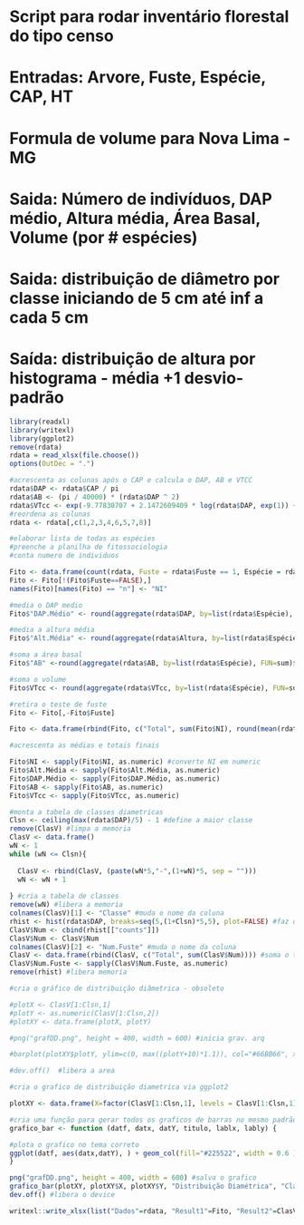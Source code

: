 # Script para rodar inventário florestal do tipo censo
# Entradas: Arvore, Fuste, Espécie, CAP, HT
# Formula de volume para Nova Lima - MG
# Saida: Número de indivíduos, DAP médio, Altura média, Área Basal, Volume (por # espécies)
# Saida: distribuição de diâmetro por classe iniciando de 5 cm até inf a cada 5 cm
# Saída: distribuição de altura por histograma - média +1 desvio-padrão


```{r}
library(readxl)
library(writexl)
library(ggplot2)
remove(rdata)
rdata = read_xlsx(file.choose())
options(OutDec = ".")
```
```{r}
#acrescenta as colunas após o CAP e calcula o DAP, AB e VTCC
rdata$DAP <- rdata$CAP / pi
rdata$AB <- (pi / 40000) * (rdata$DAP ^ 2)
rdata$VTcc <- exp(-9.77830707 + 2.1472609409 * log(rdata$DAP, exp(1)) + 0.7804098114 * log(rdata$Altura, exp(1)))
#reordena as colunas
rdata <- rdata[,c(1,2,3,4,6,5,7,8)]
```

```{r}
#elaborar lista de todas as espécies
#preenche a planilha de fitossociologia
#conta numero de individuos

Fito <- data.frame(count(rdata, Fuste = rdata$Fuste == 1, Espécie = rdata$Espécie))
Fito <- Fito[!(Fito$Fuste==FALSE),]
names(Fito)[names(Fito) == "n"] <- "NI"

#media o DAP medio
Fito$"DAP.Médio" <- round(aggregate(rdata$DAP, by=list(rdata$Espécie), FUN=mean)$x,1)

#media a altura média
Fito$"Alt.Média" <- round(aggregate(rdata$Altura, by=list(rdata$Espécie), FUN=mean)$x,1)

#soma a área basal
Fito$"AB" <-round(aggregate(rdata$AB, by=list(rdata$Espécie), FUN=sum)$x, 5)

#soma o volume
Fito$VTcc <- round(aggregate(rdata$VTcc, by=list(rdata$Espécie), FUN=sum)$x, 5)

#retira o teste de fuste
Fito <- Fito[,-Fito$Fuste]

Fito <- data.frame(rbind(Fito, c("Total", sum(Fito$NI), round(mean(rdata$DAP),1), round(mean(rdata$Altura),1), round(sum(rdata$AB), 5), round(sum(rdata$VTcc),5 )))) 

#acrescenta as médias e totais finais

Fito$NI <- sapply(Fito$NI, as.numeric) #converte NI em numeric
Fito$Alt.Média <- sapply(Fito$Alt.Média, as.numeric)
Fito$DAP.Médio <- sapply(Fito$DAP.Médio, as.numeric)
Fito$AB <- sapply(Fito$AB, as.numeric)
Fito$VTcc <- sapply(Fito$VTcc, as.numeric)

```

```{r}
#monta a tabela de classes diametricas
Clsn <- ceiling(max(rdata$DAP)/5) - 1 #define a maior classe
remove(ClasV) #limpa a memoria
ClasV <- data.frame() 
wN <- 1
while (wN <= Clsn){
  
  ClasV <- rbind(ClasV, (paste(wN*5,"-",(1+wN)*5, sep = "")))
  wN <- wN + 1
  
} #cria a tabela de classes
remove(wN) #libera a memoria
colnames(ClasV)[1] <- "Classe" #muda o nome da coluna
rhist <- hist(rdata$DAP, breaks=seq(5,(1+Clsn)*5,5), plot=FALSE) #faz o histograma a cada 5 cm até o máximo
ClasV$Num <- cbind(rhist[["counts"]])
ClasV$Num <- ClasV$Num
colnames(ClasV)[2] <- "Num.Fuste" #muda o nome da coluna
ClasV <- data.frame(rbind(ClasV, c("Total", sum(ClasV$Num)))) #soma o total
ClasV$Num.Fuste <- sapply(ClasV$Num.Fuste, as.numeric)
remove(rhist) #libera memoria

```

```{r}
#cria o gráfico de distribuição diâmetrica - obsoleto

#plotX <- ClasV[1:Clsn,1]
#plotY <- as.numeric(ClasV[1:Clsn,2])
#plotXY <- data.frame(plotX, plotY)

#png("grafDD.png", height = 400, width = 600) #inicia grav. arq

#barplot(plotXY$plotY, ylim=c(0, max((plotY+10)*1.1)), col="#66BB66", xlab="Classe", #names.arg = plotXY$plotX, ylab="Número de Fustes", main="Distribuição Diamétrica", #axes=TRUE) #plota o grafico

#dev.off()  #libera a area     
```
```{r}
#cria o grafico de distribuição diametrica via ggplot2

plotXY <- data.frame(X=factor(ClasV[1:Clsn,1], levels = ClasV[1:Clsn,1]), Y=as.numeric(ClasV[1:Clsn,2]))

#cria uma função para gerar todos os graficos de barras no mesmo padrão
grafico_bar <- function (datf, datx, datY, titulo, lablx, lably) {

#plota o grafico no tema correto
ggplot(datf, aes(datx,datY), ) + geom_col(fill="#225522", width = 0.6 ) + theme(panel.background = element_rect(fill="#DDEEDD", colour="#AABBAA"), plot.title = element_text(hjust=0.5)) + labs(x=lablx, y=lably) + ggtitle(titulo)
}

png("grafDD.png", height = 400, width = 600) #salva o grafico
grafico_bar(plotXY, plotXY$X, plotXY$Y, "Distribuição Diamétrica", "Classe (cm)", "Num. Fustes") #chama a função
dev.off() #libera o device

```
```{r}

writexl::write_xlsx(list("Dados"=rdata, "Result1"=Fito, "Result2"=ClasV), "Resultado.xlsx")
```


